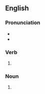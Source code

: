 ==English==

===Pronunciation===
* {{IPA|en|/flɪks/}}
* {{rhymes|en|ɪks|s=1}}

===Verb===
{{head|en|verb form}}

# {{en-third-person singular of|flick}}

===Noun===
{{head|en|noun form}}

# {{plural of|en|flick}}